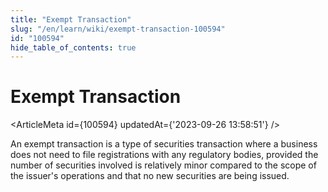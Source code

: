 ```yaml
---
title: "Exempt Transaction"
slug: "/en/learn/wiki/exempt-transaction-100594"
id: "100594"
hide_table_of_contents: true
---
```



# Exempt Transaction

<ArticleMeta id={100594} updatedAt={'2023-09-26 13:58:51'} />
<div className='border-solid border-b border-t-0 my-4 border-[var(--ifm-color-gray-300)]' />

An exempt transaction is a type of securities transaction where a business does not need to file registrations with any regulatory bodies, provided the number of securities involved is relatively minor compared to the scope of the issuer's operations and that no new securities are being issued.
